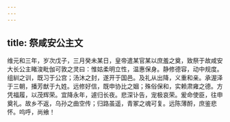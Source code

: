 ```yaml
---
---
---
```

title: 祭咸安公主文
---



维元和三年，岁次戊子，三月癸未某日，皇帝遣某官某以庶羞之奠，致祭于故咸安大长公主睹浚毗伽可敦之灵曰：惟姑柔明立性，温惠保身。静修德容，动中规度。组紃之训，既习于公宫；汤沐之封，遂开于国邑。及礼从出降，义重和亲。承渥泽于三朝，播芳猷于九姓。远修好信，既申协比之姻；殊俗保和，实赖肃雍之德。方凭福履，以茂辉荣。宜降永年，遽归长夜。悲深讣告，宠极哀荣。爰命使臣，往申奠礼。故乡不返，乌孙之曲空传；归路虽遥，青冢之魂可复。远陈薄酹，庶鉴悲怀。呜呼，尚飨！